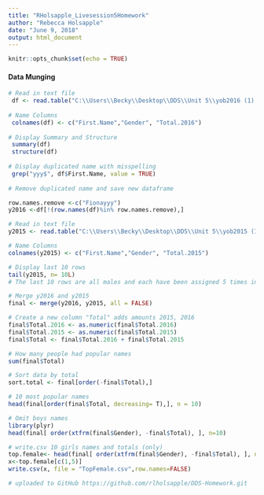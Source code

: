 ```yaml
---
title: "RHolsapple_Livesession5Homework"
author: "Rebecca Holsapple"
date: "June 9, 2018"
output: html_document
---
```


```r
knitr::opts_chunk$set(echo = TRUE)
```

#### Data Munging 
```r
# Read in text file
 df <- read.table("C:\\Users\\Becky\\Desktop\\DDS\\Unit 5\\yob2016 (1).txt", sep=';', header = FALSE)
 
# Name Columns
 colnames(df) <- c("First.Name","Gender", "Total.2016")
 
# Display Summary and Structure
 summary(df)
 structure(df)
 
# Display duplicated name with misspelling
 grep("yyy$", df$First.Name, value = TRUE)
 
# Remove duplicated name and save new dataframe

row.names.remove <-c("Fionayyy")
y2016 <-df[!(row.names(df)%in% row.names.remove),]

# Read in text file
y2015 <- read.table("C:\\Users\\Becky\\Desktop\\DDS\\Unit 5\\yob2015 (1).txt", sep=',', header = FALSE)

# Name Columns
colnames(y2015) <- c("First.Name","Gender", "Total.2015")

# Display last 10 rows
tail(y2015, n= 10L)
# The last 10 rows are all males and each have been assigned 5 times in 2015

# Merge y2016 and y2015
final <- merge(y2016, y2015, all = FALSE)

# Create a new column "Total" adds amounts 2015, 2016
final$Total.2016 <- as.numeric(final$Total.2016)
final$Total.2015 <- as.numeric(final$Total.2015)
final$Total <- final$Total.2016 + final$Total.2015

# How many people had popular names
sum(final$Total)

# Sort data by total
sort.total <- final[order(-final$Total),] 

# 10 most popular names
head(final[order(final$Total, decreasing= T),], n = 10)

# Omit boys names
library(plyr)
head(final[ order(xtfrm(final$Gender), -final$Total), ], n=10)

# write.csv 10 girls names and totals (only)
top.female<- head(final[ order(xtfrm(final$Gender), -final$Total), ], n=10)
x<-top.female[c(1,5)]
write.csv(x, file = "TopFemale.csv",row.names=FALSE)

# uploaded to GitHub https://github.com/rlholsapple/DDS-Homework.git
```